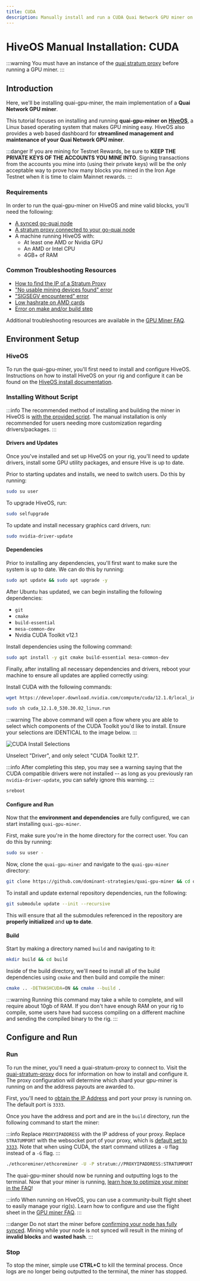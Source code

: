 ```yaml
---
title: CUDA
description: Manually install and run a CUDA Quai Network GPU miner on HiveOS.
---
```


# HiveOS Manual Installation: CUDA

:::warning
You must have an instance of the [quai stratum proxy](/participate/stratum-proxy/run-stratum.md) before running a GPU miner.
:::

## Introduction

Here, we'll be installing quai-gpu-miner, the main implementation of a **Quai Network GPU miner**.

This tutorial focuses on installing and running **quai-gpu-miner on** [**HiveOS**](https://hiveon.com/os/), a Linux based operating system that makes GPU mining easy. HiveOS also provides a web based dashboard for **streamlined management and maintenance of your Quai Network GPU miner**.

:::danger
If you are mining for Testnet Rewards, be sure to **KEEP THE PRIVATE KEYS OF THE ACCOUNTS YOU MINE INTO**. Signing transactions from the accounts you mine into (using their private keys) will be the only acceptable way to prove how many blocks you mined in the Iron Age Testnet when it is time to claim Mainnet rewards.
:::

### Requirements

In order to run the quai-gpu-miner on HiveOS and mine valid blocks, you'll need the following:

- [A synced go-quai node](/participate/node/run-a-node.md)
- [A stratum proxy connected to your go-quai node](/participate/stratum-proxy/run-stratum.md)
- A machine running HiveOS with:
  - At least one AMD or Nvidia GPU
  - An AMD or Intel CPU
  - 4GB+ of RAM

### Common Troubleshooting Resources

- [How to find the IP of a Stratum Proxy](/participate/stratum-proxy/stratum-faq.md#stratum-ip-address)
- ["No usable mining devices found" error](/participate/mining/gpu-miner/gpu-miner-faq.md#no-opencl-platforms-found--no-usable-mining-devices)
- ["SIGSEGV encountered" error](/participate/mining/gpu-miner/gpu-miner-faq.md#sigsegv)
- [Low hashrate on AMD cards](/participate/mining/gpu-miner/gpu-miner-faq.md#amd-low-hashrate)
- [Error on make and/or build step](/participate/mining/gpu-miner/gpu-miner-faq.md#error-on-make-andor-build)

Additional troubleshooting resources are available in the [GPU Miner FAQ](/participate/mining/gpu-miner/gpu-miner-faq.md).

## Environment Setup

### HiveOS

To run the quai-gpu-miner, you'll first need to install and configure HiveOS. Instructions on how to install HiveOS on your rig and configure it can be found on the [HiveOS install documentation](https://hiveon.com/install/).

### Installing Without Script

:::info
The recommended method of installing and building the miner in HiveOS is [with the provided script](/participate/mining/gpu-miner/hive-auto.md). The manual installation is only recommended for users needing more customization regarding drivers/packages.
:::

#### Drivers and Updates

Once you've installed and set up HiveOS on your rig, you'll need to update drivers, install some GPU utility packages, and ensure Hive is up to date.

Prior to starting updates and installs, we need to switch users. Do this by running:

```bash
sudo su user
```

To upgrade HiveOS, run:

```bash
sudo selfupgrade
```

To update and install necessary graphics card drivers, run:

```bash
sudo nvidia-driver-update
```

#### Dependencies

Prior to installing any dependencies, you'll first want to make sure the system is up to date. We can do this by running:

```bash
sudo apt update && sudo apt upgrade -y
```

After Ubuntu has updated, we can begin installing the following dependencies:

- `git`
- `cmake`
- `build-essential`
- `mesa-common-dev`
- Nvidia CUDA Toolkit v12.1

Install dependencies using the following command:

```bash
sudo apt install -y git cmake build-essential mesa-common-dev
```

Finally, after installing all necessary dependencies and drivers, reboot your machine to ensure all updates are applied correctly using:

Install CUDA with the following commands:

```bash
wget https://developer.download.nvidia.com/compute/cuda/12.1.0/local_installers/cuda_12.1.0_530.30.02_linux.run
```

```bash
sudo sh cuda_12.1.0_530.30.02_linux.run
```

:::warning
The above command will open a flow where you are able to select which components of the CUDA Toolkit you'd like to install. Ensure your selections are IDENTICAL to the image below.
:::

![CUDA Install Selections](/img/CUDAINSTALLEROPTIONS.jpeg)

Unselect "Driver", and only select "CUDA Toolkit 12.1".

:::info
After completing this step, you may see a warning saying that the CUDA compatible drivers were not installed -- as long as you previously ran `nvidia-driver-update`, you can safely ignore this warning.
:::

```bash
sreboot
```

#### Configure and Run

Now that the **environment and dependencies** are fully configured, we can start installing `quai-gpu-miner`.

First, make sure you're in the home directory for the correct user. You can do this by running:

```bash
sudo su user -
```

Now, clone the `quai-gpu-miner` and navigate to the `quai-gpu-miner` directory:

```bash
git clone https://github.com/dominant-strategies/quai-gpu-miner && cd quai-gpu-miner
```

To install and update external repository dependencies, run the following:

```bash
git submodule update --init --recursive
```

This will ensure that all the submodules referenced in the repository are **properly initialized** and **up to date**.

#### Build

Start by making a directory named `build` and navigating to it:

```bash
mkdir build && cd build
```

Inside of the build directory, we'll need to install all of the build dependencies using `cmake` and then build and compile the miner:

```bash
cmake .. -DETHASHCUDA=ON && cmake --build .
```

:::warning
Running this command may take a while to complete, and will require about 10gb of RAM. If you don't have enough RAM on your rig to compile, some users have had success compiling on a different machine and sending the compiled binary to the rig.
:::

## Configure and Run

### Run

To run the miner, you'll need a quai-stratum-proxy to connect to. Visit the [quai-stratum-proxy](/participate/stratum-proxy/run-stratum.md) docs for information on how to install and configure it. The proxy configuration will determine which shard your gpu-miner is running on and the address payouts are awarded to.

First, you'll need to [obtain the IP Address](/participate/stratum-proxy/stratum-faq.md#stratum-ip-address) and port your proxy is running on. The default port is `3333`.

Once you have the address and port and are in the `build` directory, run the following command to start the miner:

:::info
Replace `PROXYIPADDRESS` with the IP address of your proxy. Replace `STRATUMPORT` with the websocket port of your proxy, which is [default set to `3333`](/participate/stratum-proxy/stratum-faq.md#stratum-port). Note that when using CUDA, the start command utilizes a `-U` flag instead of a `-G` flag.
:::

```bash
./ethcoreminer/ethcoreminer -U -P stratum://PROXYIPADDRESS:STRATUMPORT
```

The quai-gpu-miner should now be running and outputting logs to the terminal. Now that your miner is running, [learn how to optimize your miner in the FAQ](/participate/mining/gpu-miner/gpu-miner-faq.md#optimization)!

:::info
When running on HiveOS, you can use a community-built flight sheet to easily manage your rig(s). Learn how to configure and use the flight sheet in the [GPU miner FAQ](/participate/mining/gpu-miner/gpu-miner-faq.md#flight-sheet).
:::

:::danger
Do not start the miner before [confirming your node has fully synced](/participate/node/node-faq.md#check-sync-status). Mining while your node is not synced will result in the mining of **invalid blocks** and **wasted hash**.
:::

### Stop

To stop the miner, simple use **CTRL+C** to kill the terminal process. Once logs are no longer being outputted to the terminal, the miner has stopped.
